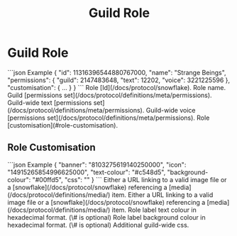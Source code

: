 ﻿---
title: Guild Role
sidebar_position: 5
---


# Guild Role


<SchemaExample path="/guild/role.json">
```json Example
{
    "id": 11316396544880767000,
    "name": "Strange Beings",
    "permissions": {
        "guild": 2147483648,
        "text": 12202,
        "voice": 3221225596
    },
    "customisation": {  ...  }
}
```
</SchemaExample>

<ParamsList>
    <Param name="id" type="integer" required>
        Role [Id](/docs/protocol/snowflake).
    </Param>
    <Param name="name" type="string" required>
        Role name.
    </Param>
    <Param name="permissions" type="object" required />
    <Param name="permissions.guild" type="integer">
        Guild [permissions set](/docs/protocol/definitions/meta/permissions).
    </Param>
    <Param name="permissions.text" type="integer">
        Guild-wide text [permissions set](/docs/protocol/definitions/meta/permissions).
    </Param>
    <Param name="permissions.voice" type="integer">
        Guild-wide voice [permissions set](/docs/protocol/definitions/meta/permissions).
    </Param>
    <Param name="customisation" type="object">
        Role [customisation](#role-customisation).
    </Param>
</ParamsList>

## Role Customisation

<SchemaExample path="/guild/role-customisation.json">
```json Example
{
    "banner": "8103275619140250000",
    "icon": "14915265854996625000",
    "text-colour": "#c548d5",
    "background-colour": "#00ffd5",
    "css": ""
}
```
</SchemaExample>

<ParamsList>
    <Param name="banner" type="string">
        Either a URL linking to a valid image file or a [snowflake](/docs/protocol/snowflake) referencing a [media](/docs/protocol/definitions/media/) item.
    </Param>
    <Param name="icon" type="string">
        Either a URL linking to a valid image file or a [snowflake](/docs/protocol/snowflake) referencing a [media](/docs/protocol/definitions/media/) item.
    </Param>
    <Param name="text-colour" type="string">
        Role label text colour in hexadecimal format. (\# is optional)
    </Param>
    <Param name="background-colour" type="string">
        Role label background colour in hexadecimal format. (\# is optional)
    </Param>
    <Param name="css" type="string">
        Additional guild-wide css.
    </Param>
</ParamsList>


